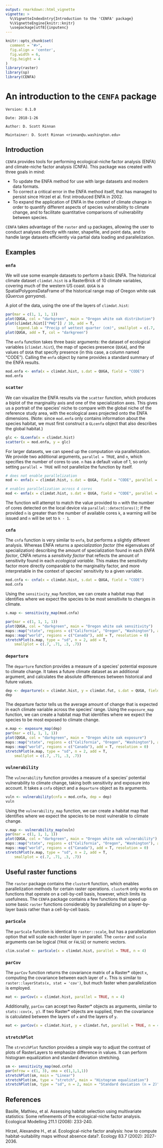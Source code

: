 ```yaml
---
output: rmarkdown::html_vignette
vignette: >
  %\VignetteIndexEntry{Introduction to the 'CENFA' package}
  %\VignetteEngine{knitr::knitr}
  \usepackage[utf8]{inputenc}
---
```


```r
knitr::opts_chunk$set(
  comment = "#>",
  fig.align = 'center',
  fig.width = 6,
  fig.height = 4
)
library(raster)
library(sp)
library(CENFA)
```
# An introduction to the `CENFA` package

`Version: 0.1.0`

`Date: 2018-1-26`

`Author: D. Scott Rinnan`

`Maintainer: D. Scott Rinnan <rinnan@u.washington.edu>`

## Introduction

`CENFA` provides tools for performing ecological-niche factor analysis (ENFA) 
and climate-niche factor analysis (CNFA). This package was created with three 
goals in mind:

- To update the ENFA method for use with large datasets and modern data formats.
- To correct a critical error in the ENFA method itself, that has managed to 
  persist since Hirzel et al. first introduced ENFA in 2002.
- To expand the application of ENFA in the context of climate change in order to 
  quantify different aspects of species vulnerability to climate change, and to 
  facilitate quantitative comparisons of vulnerability between species.

`CENFA` takes advantage of the `raster` and `sp` packages, allowing the user to 
conduct analyses directly with raster, shapefile, and point data, and to handle 
large datasets efficiently via partial data loading and parallelization.

## Examples

### `enfa`

We will use some example datasets to perform a basic ENFA. The historical climate
dataset `climdat.hist` is a RasterBrick of 10 climate variables, covering much of
the western US coast. `QUGA` is a SpatialPolygonsDataFrame of the historical 
range map of Oregon white oak (*Quercus garryana*). 

A plot of the data, using the one of the layers of `climdat.hist`:

```r
par(mar = c(1, 1, 1, 1))
plot(QUGA, col = "darkgreen", main = "Oregon white oak distribution")
plot(climdat.hist[["PWQ"]] / 10, add = T, 
     legend.lab = "Precip of wettest quarter (cm)", smallplot = c(.7, .71, .3, .7))
plot(QUGA, add = T, col = "darkgreen")
```

The `enfa` function takes three basic arguments: the dataset of ecological variables 
(`climdat.hist`), the map of species presence (`QUGA`), and the values of `QUGA` 
that specify presence (in this case, a column named "CODE"). Calling the `enfa` 
object by name provides a standard summary of the ENFA results.

```r
mod.enfa <- enfa(x = climdat.hist, s.dat = QUGA, field = "CODE")
mod.enfa
```

### `scatter`

We can visualize the ENFA results via the `scatter` function, which produces a 
biplot of the marginality axis and one of the specialization axes. This gives us 
a portrait of the species' niche to compare with the global niche of the reference 
study area, with the ecological axes projected onto the ENFA dimensions. (Note: 
since `mod.enfa` only contains information about the species habitat, we must 
first construct a `GLcenfa` object that also describes the global habitat.)

```r
glc <- GLcenfa(x = climdat.hist)
scatter(x = mod.enfa, y = glc)
```

For larger datasets, we can speed up the computation via parallelization. We 
provide two additional arguments, `parallel = TRUE`, and `n`, which specifies 
the number of cores to use. `n` has a default value of 1, so only setting 
`parallel = TRUE` will not parallelize the function by itself.

```r
# does not enable parallelization
mod <- enfa(x = climdat.hist, s.dat = QUGA, field = "CODE", parallel = TRUE)

# enables parallelization across 4 cores
mod <- enfa(x = climdat.hist, s.dat = QUGA, field = "CODE", parallel = TRUE, n = 4)
```

The function will attempt to match the value provided to `n` with the number of 
cores detected on the local device via `parallel::detectCores()`; if the provided 
`n` is greater than the number of available cores `k`, a warning will be issued 
and `n` will be set to `k - 1`.

### `cnfa`

The `cnfa` function is very similar to `enfa`, but performs a slightly different 
analysis. Whereas ENFA returns a *specialization factor* (the eigenvalues of 
specialization) describing the amount of specialization found in each *ENFA factor*, 
CNFA returns a *sensitivity factor* that reflects the amount of sensitivity 
found in each *ecological variable*. This makes the sensitivity factor more 
directly comparable to the marginality factor, and more interpretable in the 
context of species' sensitivity to a given variable.

```r
mod.cnfa <- cnfa(x = climdat.hist, s.dat = QUGA, field = "CODE")
mod.cnfa
```

Using the `sensitivity_map` function, we can create a habitat map that identifies 
where we expect the species to be most sensitivite to changes in climate.

```r
s.map <- sensitivity_map(mod.cnfa)

par(mar = c(1, 1, 1, 1))
plot(QUGA, col = "darkgreen", main = "Oregon white oak sensitivity")
maps::map("state", regions = c("California", "Oregon", "Washington"), add = T, resolution = 0)
maps::map("world", regions = c("Canada"), add = T, resolution = 0)
stretchPlot(s.map, type = "sd", n = 2, add = T,
    smallplot = c(.7, .71, .3, .7))
```

### `departure`

The `departure` function provides a measure of a species' potential exposure to 
climate change. It takes a future climate dataset as an additional argument, and 
calculates the absolute differences between historical and future values.

```r
dep <- departure(x = climdat.hist, y = climdat.fut, s.dat = QUGA, field = "CODE")
dep
```

The departure factor tells us the average amount of change that is expected in 
each climate variable across the species' range. Using the `exposure_map` function, 
we can create a habitat map that identifies where we expect the species to be most 
exposed to climate change.

```r
e.map <- exposure_map(dep)
par(mar = c(1, 1, 1, 1))
plot(QUGA, col = "darkgreen", main = "Oregon white oak exposure")
maps::map("state", regions = c("California", "Oregon", "Washington"), add = T, resolution = 0)
maps::map("world", regions = c("Canada"), add = T, resolution = 0)
stretchPlot(e.map, type = "sd", n = 2, add = T,
    smallplot = c(.7, .71, .3, .7))
```

### `vulnerability`

The `vulnerability` function provides a measure of a species' potential vulnerability 
to climate change, taking both sensitivity and exposure into account. It takes a 
`cnfa` object and a `departure` object as its arguments.

```r
vuln <- vulnerability(cnfa = mod.cnfa, dep = dep)
vuln
```

Using the `vulnerability_map` function, we can create a habitat map that identifies 
where we expect the species to be most vulnerable to climate change.

```r
v.map <- vulnerability_map(vuln)
par(mar = c(1, 1, 1, 1))
plot(QUGA, col = "darkgreen", main = "Oregon white oak vulnerability")
maps::map("state", regions = c("California", "Oregon", "Washington"), add = T, resolution = 0)
maps::map("world", regions = c("Canada"), add = T, resolution = 0)
stretchPlot(v.map, type = "sd", n = 2, add = T,
    smallplot = c(.7, .71, .3, .7))
```

## Useful raster functions

The `raster` package contains the `clusterR` function, which enables parallelization 
methods for certain raster operations. `clusterR` only works on functions that 
operate on a cell-by-cell basis, however, which limits its usefulness. The `CENFA` 
package contains a few functions that speed up some basic `raster` functions 
considerably by parallelizing on a layer-by-layer basis rather than a cell-by-cell 
basis.

### `parScale`

The `parScale` function is identical to `raster::scale`, but has a parallelization 
option that will scale each raster layer in parallel. The `center` and `scale` 
arguments can be logical (`TRUE` or `FALSE`) or numeric vectors.

```r
clim.scaled <- parScale(x = climdat.hist, parallel = TRUE, n = 4)
```

### `parCov`

The `parCov` function returns the covariance matrix of a Raster* object `x`, 
computing the covariance between each layer of `x`. This is similar to 
`raster::layerStats(x, stat = 'cov')`, but much faster when parallelization is 
employed.

```r
mat <- parCov(x = climdat.hist, parallel = TRUE, n = 4)
```

Additionally, `parCov` can accept two Raster* objects as arguments, similar to 
`stats::cov(x, y)`. If two Raster* objects are supplied, then the covariance is 
calculated between the layers of `x` and the layers of `y`.

```r
mat <- parCov(x = climdat.hist, y = climdat.fut, parallel = TRUE, n = 4)
```

### `stretchPlot`

The `stretchPlot` function provides a simple way to adjust the contrast of plots of 
RasterLayers to emphasize difference in values. It can perform histogram 
equalization and standard deviation stretching.

```r
sm <- sensitivity_map(mod.cnfa)
par(mfrow = c(1, 3), oma = c(1,1,1,1))
stretchPlot(sm, main = "Linear")
stretchPlot(sm, type = "stretch", main = "Histogram equalization")
stretchPlot(sm, type = "sd", n = 2, main = "Standard deviation (n = 2)")
```

## References

Basille, Mathieu, et al. Assessing habitat selection using multivariate
statistics: Some refinements of the ecological-niche factor analysis. Ecological
Modelling 211.1 (2008): 233-240.

Hirzel, Alexandre H., et al. Ecological-niche factor analysis: how to compute
habitat-suitability maps without absence data?. Ecology 83.7 (2002): 2027-2036.
